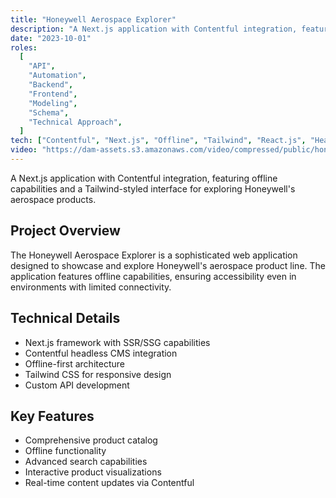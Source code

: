 ```yaml
---
title: "Honeywell Aerospace Explorer"
description: "A Next.js application with Contentful integration, featuring offline capabilities and a Tailwind-styled interface for exploring Honeywell's aerospace products."
date: "2023-10-01"
roles:
  [
    "API",
    "Automation",
    "Backend",
    "Frontend",
    "Modeling",
    "Schema",
    "Technical Approach",
  ]
tech: ["Contentful", "Next.js", "Offline", "Tailwind", "React.js", "Headless"]
video: "https://dam-assets.s3.amazonaws.com/video/compressed/public/honeywell.mp4"
---
```


A Next.js application with Contentful integration, featuring offline capabilities and a Tailwind-styled interface for exploring Honeywell's aerospace products.

## Project Overview

The Honeywell Aerospace Explorer is a sophisticated web application designed to showcase and explore Honeywell's aerospace product line. The application features offline capabilities, ensuring accessibility even in environments with limited connectivity.

## Technical Details

- Next.js framework with SSR/SSG capabilities
- Contentful headless CMS integration
- Offline-first architecture
- Tailwind CSS for responsive design
- Custom API development

## Key Features

- Comprehensive product catalog
- Offline functionality
- Advanced search capabilities
- Interactive product visualizations
- Real-time content updates via Contentful
